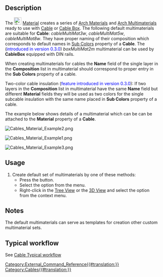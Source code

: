 <languages/>
<translate>

<!--T:1-->
{{Docnav
|[[Cables_ElectricalDevice|ElectricalDevice]]
|[[Cables_CableTerminal|CableTerminal]]
|[[Cables_Workbench|Cables]]
|IconL=Cables_ElectricalDevice.svg
|IconR=Cables_CableTerminal.svg
|IconC=Cables_workbench_icon.svg
}}

<!--T:2-->
{{GuiCommand
|Name=Cables Material
|MenuLocation=Cables → Cable Materials
|Workbenches=[[Cables_Workbench|Cables]]
|Shortcut=
|Version=0.1.0
|SeeAlso=[[Cables_Cable|Cables Cable]], [[Cables_CableBox|Cables CableBox]]
}}

==Description== <!--T:3-->

<!--T:4-->
The [[Image:Cables_Material.svg|24px]] [[Cables_Material|Material]] creates a series of [[Arch_SetMaterial|Arch Materials]] and [[Arch_MultiMaterial|Arch Multimaterials]] ready to use with [[Cables_Cable|Cable]] or [[Cables_CableBox|Cable Box]]. The following default multimaterials are suitable for '''Cable''': ''cableMultiMat3w'', ''cableMultiMat5w'', ''cableMultiMat8w''.
They have proper naming of their composition which corresponds to default names in [[Cables_Cable#Properties|Sub Colors]] property of a '''Cable'''.
The (<span style="color:blue;">introduced in version 0.3.0</span>) ''boxMultiMat2m'' multimaterial can be used by '''CableBox''' equipped with DIN rails.

<!--T:14-->
When creating multimaterials for cables the '''Name''' field of the single layer in the '''Composition''' list in multimaterial should correspond to proper entry in the '''Sub Colors''' property of a cable.

<!--T:15-->
Two-color cable insulation (<span style="color:blue;">feature introduced in version 0.3.0</span>): If two layers in the '''Composition''' list in multimaterial have the same '''Name''' field but different '''Material''' fields they will be used as two colors for the single subcable insulation with the same name placed in '''Sub Colors''' property of a cable.

<!--T:5-->
The example below shows details of a multimaterial which can be can be attached to the '''Material''' property of a '''Cable'''.

</translate>
[[File:Cables_Material_Example2.png]]

[[File:Cables_Material_Example1.png]]
<translate>
<!--T:6-->
{{Caption|Example of the default multimaterial:<br/>There are J, L1, N, PE, PE, CU names visible.<br/>Double use of PE name for material will create two-color wire insulation}}

</translate>
[[File:Cables_Material_Example3.png]]
<translate>
<!--T:16-->
{{Caption|Cable with Material property set to 'cableMultiMat3w' from the above example. Cable has the property '''Sub Colors''' set to: [J:0, L1:1, N:2, PE:3, CU:-1]}}

==Usage== <!--T:7-->

<!--T:8-->
# Create default set of multimaterials by one of these methods:
#* Press the {{Button|[[Image:Cables_Material.svg|16px]] [[Cables_Material|Cable Materials]]}} button.
#* Select the {{MenuCommand|Cables → [[Image:Cables_Material.svg|16px]] Cable Materials}} option from the menu.
#* Right-click in the [[Tree_View|Tree View]] or the [[3D_View|3D View]] and select the {{MenuCommand|Cables → [[Image:Cables_Material.svg|16px]] Cable Materials}} option from the context menu.

==Notes== <!--T:9-->

<!--T:10-->
The default multimaterials can serve as templates for creation other custom multimaterial sets.

==Typical workflow== <!--T:11-->

<!--T:12-->
See [[Cables_Cable#Typical workflow|Cable Typical workflow]]


<!--T:13-->
{{Docnav
|[[Cables_ElectricalDevice|ElectricalDevice]]
|[[Cables_CableTerminal|CableTerminal]]
|[[Cables_Workbench|Cables]]
|IconL=Cables_ElectricalDevice.svg
|IconR=Cables_CableTerminal.svg
|IconC=Cables_workbench_icon.svg
}}

</translate>
[[Category:External_Command_Reference{{#translation:}}]]
[[Category:Cables{{#translation:}}]]